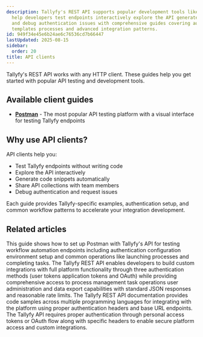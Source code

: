 ```yaml
---
description: Tallyfy's REST API supports popular development tools like Postman to
  help developers test endpoints interactively explore the API generate code snippets
  and debug authentication issues with comprehensive guides covering authentication
  templates processes and advanced integration patterns.
id: 949f34e45e6b24ae6c76536cd7b66447
lastUpdated: 2025-08-15
sidebar:
  order: 20
title: API clients
---
```


Tallyfy's REST API works with any HTTP client. These guides help you get started with popular API testing and development tools.

## Available client guides

- **[Postman](/products/pro/integrations/open-api/api-clients/postman/)** - The most popular API testing platform with a visual interface for testing Tallyfy endpoints

## Why use API clients?

API clients help you:
- Test Tallyfy endpoints without writing code
- Explore the API interactively 
- Generate code snippets automatically
- Share API collections with team members
- Debug authentication and request issues

Each guide provides Tallyfy-specific examples, authentication setup, and common workflow patterns to accelerate your integration development.



## Related articles
<CardGrid>
<LinkTitleCard header="<b>Api Clients > Getting started with Postman API testing</b>" href="/products/pro/integrations/open-api/api-clients/postman/" > This guide shows how to set up Postman with Tallyfy's API for testing workflow automation endpoints including authentication configuration environment setup and common operations like launching processes and completing tasks. </LinkTitleCard>
<LinkTitleCard header="<b>Integrations > Open API</b>" href="/products/pro/integrations/open-api/" > The Tallyfy REST API enables developers to build custom integrations with full platform functionality through three authentication methods (user tokens application tokens and OAuth) while providing comprehensive access to process management task operations user administration and data export capabilities with standard JSON responses and reasonable rate limits. </LinkTitleCard>
<LinkTitleCard header="<b>Open Api > API code samples</b>" href="/products/pro/integrations/open-api/code-samples/" > The Tallyfy REST API documentation provides code samples across multiple programming languages for integrating with the platform using proper authentication headers and base URL endpoints. </LinkTitleCard>
<LinkTitleCard header="<b>Code Samples > Authentication methods</b>" href="/products/pro/integrations/open-api/code-samples/authentication/" > The Tallyfy API requires proper authentication through personal access tokens or OAuth flow along with specific headers to enable secure platform access and custom integrations. </LinkTitleCard>
</CardGrid>